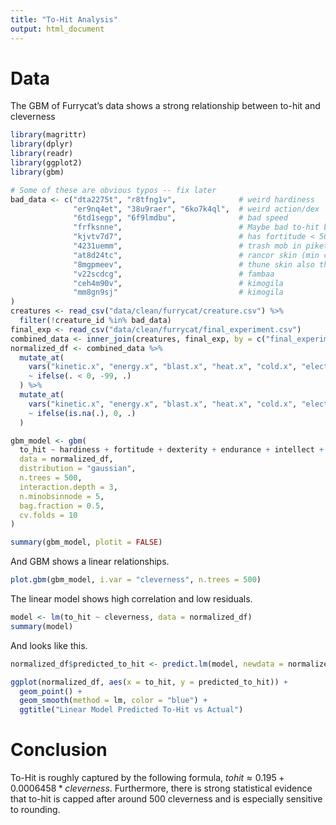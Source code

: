```yaml
---
title: "To-Hit Analysis"
output: html_document
---
```


# Data

The GBM of Furrycat's data shows a strong relationship between to-hit and cleverness


```r
library(magrittr)
library(dplyr)
library(readr)
library(ggplot2)
library(gbm)

# Some of these are obvious typos -- fix later
bad_data <- c("dta2275t", "r8tfng1v",              # weird hardiness
              "er9nq4et", "38u9raer", "6ko7k4ql",  # weird action/dex
              "6td1segp", "6f9lmdbu",              # bad speed
              "frfksnne",                          # Maybe bad to-hit but interesting...
              "kjvtv7d7",                          # has fortitude < 500 AND light armor?
              "4231uemm",                          # trash mob in piket skin (min cl 25) that throws off CL calculations
              "at8d24tc",                          # rancor skin (min cl 35) also throwing off cl calculations
              "8mgpmeev",                          # thune skin also throwing off cl
              "v22scdcg",                          # fambaa
              "ceh4m90v",                          # kimogila
              "mm8gn9sj"                           # kimogila
)
creatures <- read_csv("data/clean/furrycat/creature.csv") %>%
  filter(!creature_id %in% bad_data)
final_exp <- read_csv("data/clean/furrycat/final_experiment.csv")
combined_data <- inner_join(creatures, final_exp, by = c("final_experimentation_id" = "serial"))
normalized_df <- combined_data %>%
  mutate_at(
    vars("kinetic.x", "energy.x", "blast.x", "heat.x", "cold.x", "electricity.x", "acid.x", "stun.x"),
    ~ ifelse(. < 0, -99, .)
  ) %>%
  mutate_at(
    vars("kinetic.x", "energy.x", "blast.x", "heat.x", "cold.x", "electricity.x", "acid.x", "stun.x"),
    ~ ifelse(is.na(.), 0, .)
  )

```

```r
gbm_model <- gbm(
  to_hit ~ hardiness + fortitude + dexterity + endurance + intellect + cleverness + courage + dependability + fierceness + power + armor.x + kinetic.x + energy.x + blast.x + heat.x + cold.x +  electricity.x + acid.x + stun.x,
  data = normalized_df,
  distribution = "gaussian",
  n.trees = 500,
  interaction.depth = 3,
  n.minobsinnode = 5,
  bag.fraction = 0.5,
  cv.folds = 10
)
```

```r
summary(gbm_model, plotit = FALSE)
```

And GBM shows a linear relationships.

```r
plot.gbm(gbm_model, i.var = "cleverness", n.trees = 500)
```

The linear model shows high correlation and low residuals.


```r
model <- lm(to_hit ~ cleverness, data = normalized_df)
summary(model)
```

And looks like this.


```r
normalized_df$predicted_to_hit <- predict.lm(model, newdata = normalized_df)

ggplot(normalized_df, aes(x = to_hit, y = predicted_to_hit)) +
  geom_point() +
  geom_smooth(method = lm, color = "blue") +
  ggtitle("Linear Model Predicted To-Hit vs Actual")

```


# Conclusion

To-Hit is roughly captured by the following formula, $tohit \approx 0.195 + 0.0006458 * cleverness$. Furthermore, there is strong statistical evidence that to-hit is capped after around 500 cleverness and is especially sensitive to rounding.

